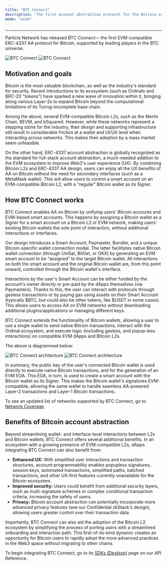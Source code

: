 ```yaml
---
title: "BTC Connect"
description: "The first account abstraction protocol for the Bitcoin ecosystem"
mode: "wide"
---
```


***

Particle Network has released BTC Connect— the first EVM-compatible ERC-4337 AA protocol for Bitcoin, supported by leading players in the BTC universe.

<Frame caption="BTC Connect's ecosystem.">
<img
  className="block dark:hidden"
  src="/landing/wallet-abstraction/images/btc-connect.png"
  alt="BTC Connect"
/>
<img
  className="hidden dark:block"
  src="/landing/wallet-abstraction/images/btc-connect.png"
  alt="BTC Connect"
/>
</Frame>

## Motivation and goals

Bitcoin is the most valuable blockchain, as well as the industry's standard for security. Recent introductions to its ecosystem (such as Ordinals and BRC-20 "tokens") have sparked a new wave of innovation within it, bringing along various Layer-2s to expand Bitcoin beyond the computational limitations of its Turing-incomplete base chain. 

Among the above, several EVM-compatible Bitcoin L2s, such as the Merlin Chain, BEVM, and bSquared. However, while these networks represent a stepping stone for the industry, their design and supporting infrastructure still result in considerable friction at a wallet and UI/UX level when interacting across networks. This makes their adoption by a mass market seem unfeasible.

On the other hand, ERC-4337 account abstraction is globally recognized as the standard for full-stack account abstraction, a much-needed addition to the EVM ecosystem to improve Web3's user experience (UX). By combining Bitcoin L2s and ERC-4337 AA design, users can enjoy all the UX benefits of AA on Bitcoin without the need for secondary interfaces (such as a MetaMask wallet). This will allow users to control a smart account on an EVM-compatible Bitcoin L2, with a "regular" Bitcoin wallet as its Signer. 

## How BTC Connect works

BTC Connect enables AA on Bitcoin by unifying users' Bitcoin accounts and EVM-based smart accounts. This happens by assigning a Bitcoin wallet as a Signer for a smart account on a Bitcoin L2 or EVM network, making users' existing Bitcoin wallets the sole point of interaction, without additional interactions or interfaces.

Our design introduces a Smart Account, Paymaster, Bundler, and a unique Bitcoin-specific wallet connection modal. The latter facilitates native Bitcoin wallet connection (through UniSat, BitGet, or OKX) by generating an EVM smart account to be “assigned” to the target Bitcoin wallet. All interactions on both the smart account and the original Bitcoin wallet are, from this point onward, controlled through the Bitcoin wallet's interface. 

Interactions by the user's Smart Account can be either funded by the account's owner directly or pre-paid by the dApps themselves (via Paymasters).  Thanks to this, the user can interact with protocols through gasless transactions or by paying gas using assets on their Smart Account (typically $BTC, but could also be other tokens, like $USDT in some cases). This allows users to access AA on EVM networks without downloading additional plugins/applications or managing different keys. 

BTC Connect extends the functionality of Bitcoin wallets, allowing a user to use a single wallet to send native Bitcoin transactions, interact with the Ordinal ecosystem, and execute logic (including gasless, and popup-less interactions) on compatible EVM dApps and Bitcoin L2s.

The above is diagrammed below:

<img
  className="block dark:hidden"
  src="/landing/wallet-abstraction/images/btc-flow.png"
  alt="BTC Connect architecture"
/>
<img
  className="hidden dark:block"
  src="/landing/wallet-abstraction/images/btc-flow.png"
  alt="BTC Connect architecture"
/>

In summary, the public key of the user's connected Bitcoin wallet is used directly to execute native Bitcoin transactions, and for the generation of an EVM EOA. This EOA, in turn, is used to create a smart account with the Bitcoin wallet as its Signer. This makes the Bitcoin wallet's signatures EVM-compatible, allowing the same wallet to handle seamless AA-powered Layer-2 transactions and Layer-1 Bitcoin transactions.

<Tip>To see an updated list of networks supported by BTC Connect, go to [Network Coverage](/landing/quickstart/network-coverage).</Tip>

## Benefits of Bitcoin account abstraction

Beyond streamlining wallet- and interface-level interactions between L2s and Bitcoin wallets, BTC Connect offers several additional benefits. In an ecosystem with a growing presence of EVM-compatible L2s, dApps integrating BTC Connect can also benefit from:

- **Enhanced UX:** With simplified user interactions and transaction structures, account programmability enables popupless signatures, session keys, automated transactions, simplified paths, batched transactions, and other UX-first features currently unavailable for the Bitcoin ecosystem.
- **Improved security:** Users could benefit from additional security layers, such as multi-signature schemes or complex conditional transaction criteria, increasing the safety of users.
- **Privacy:** Bitcoin account abstraction can potentially incorporate more advanced privacy features (see our Confidential zkStack's design), allowing users greater control over their transaction data.

Importantly, BTC Connect can also aid the adoption of the Bitcoin L2 ecosystem by simplifying the process of porting users with a streamlined onboarding and interaction path. This first-of-its-kind dynamic creates an opportunity for Bitcoin users to rapidly adopt the more advanced practices in the Web3 space without migrating to other chains.

<Tip>To begin integrating BTC Connect, go to its [SDKs (Desktop)](/api/btc/desktop/web) page on our API Reference.</Tip>